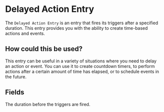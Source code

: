 
# Delayed Action Entry

The `Delayed Action Entry` is an entry that fires its triggers after a specified duration. This entry provides you with the ability to create time-based actions and events.

## How could this be used?

This entry can be useful in a variety of situations where you need to delay an action or event. You can use it to create countdown timers, to perform actions after a certain amount of time has elapsed, or to schedule events in the future.

## Fields

<ActionsField />
<EntryField name="Duration" required duration>
    The duration before the triggers are fired.
</EntryField>

